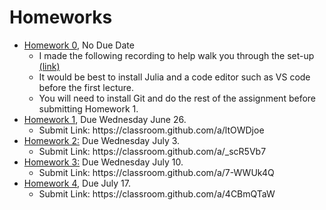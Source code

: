 # Homeworks


- [Homework 0](https://johnfhiggins.github.io/ComputationalBootcamp/homeworks/homework0.html), No Due Date
    - I made the following recording to help walk you through the set-up [(link)](https://classroom.github.com/a/EbiCcuus)
    - It would be best to install Julia and a code editor such as VS code before the first lecture. 
    - You will need to install Git and do the rest of the assignment before submitting Homework 1.
- [Homework 1](https://johnfhiggins.github.io/ComputationalBootcamp/homeworks/homework1.html), Due Wednesday June 26.
    - Submit Link: https://classroom.github.com/a/ltOWDjoe
- [Homework 2:](https://johnfhiggins.github.io/ComputationalBootcamp/homeworks/homework2.html) Due Wednesday July 3. 
    - Submit Link: https://classroom.github.com/a/_scR5Vb7
- [Homework 3:](https://johnfhiggins.github.io/ComputationalBootcamp/homeworks/homework3.html) Due Wednesday July 10. 
    - Submit Link: https://classroom.github.com/a/7-WWUk4Q
- [Homework 4](https://johnfhiggins.github.io/ComputationalBootcamp/homeworks/homework4.html), Due July 17.
    - Submit Link: https://classroom.github.com/a/4CBmQTaW

